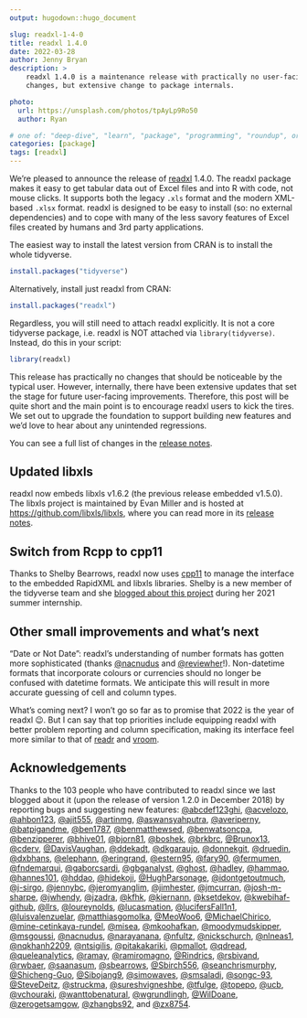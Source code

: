```yaml
---
output: hugodown::hugo_document

slug: readxl-1-4-0
title: readxl 1.4.0
date: 2022-03-28
author: Jenny Bryan
description: >
    readxl 1.4.0 is a maintenance release with practically no user-facing
    changes, but extensive change to package internals.

photo:
  url: https://unsplash.com/photos/tpAyLp9Ro50
  author: Ryan

# one of: "deep-dive", "learn", "package", "programming", "roundup", or "other"
categories: [package] 
tags: [readxl]
---
```


We're pleased to announce the release of [readxl](https://readxl.tidyverse.org) 1.4.0.
The readxl package makes it easy to get tabular data out of Excel files and into R with code, not mouse clicks.
It supports both the legacy `.xls` format and the modern XML-based `.xlsx` format.
readxl is designed to be easy to install (so: no external dependencies) and to cope with many of the less savory features of Excel files created by humans and 3rd party applications.

The easiest way to install the latest version from CRAN is to install the whole tidyverse.

```r
install.packages("tidyverse")
```

Alternatively, install just readxl from CRAN:

```r
install.packages("readxl")
```

Regardless, you will still need to attach readxl explicitly.
It is not a core tidyverse package, i.e. readxl is NOT attached via `library(tidyverse)`.
Instead, do this in your script:

```r
library(readxl)
```

This release has practically no changes that should be noticeable by the typical user.
However, internally, there have been extensive updates that set the stage for future user-facing improvements.
Therefore, this post will be quite short and the main point is to encourage readxl users to kick the tires.
We set out to upgrade the foundation to support building new features and we'd love to hear about any unintended regressions.

You can see a full list of changes in the [release notes](https://readxl.tidyverse.org/news/index.html).

## Updated libxls

readxl now embeds libxls v1.6.2 (the previous release embedded v1.5.0).
The libxls project is maintained by Evan Miller and is hosted at <https://github.com/libxls/libxls>, where you can read more in its [release notes](https://github.com/libxls/libxls/releases).

## Switch from Rcpp to cpp11

Thanks to Shelby Bearrows, readxl now uses [cpp11](https://cpp11.r-lib.org) to manage the interface to the embedded RapidXML and libxls libraries.
Shelby is a new member of the tidyverse team and she [blogged about this project](https://www.tidyverse.org/blog/2021/09/updating-to-cpp11/) during her 2021 summer internship.

## Other small improvements and what's next

“Date or Not Date”: readxl's understanding of number formats has gotten more sophisticated (thanks [&#x0040;nacnudus](https://github.com/nacnudus) and [&#x0040;reviewher](https://github.com/reviewher)!).
Non-datetime formats that incorporate colours or currencies should no longer be confused with datetime formats.
We anticipate this will result in more accurate guessing of cell and column types.

What's coming next?
I won't go so far as to promise that 2022 is the year of readxl 😉.
But I can say that top priorities include equipping readxl with better problem reporting and column specification, making its interface feel more similar to that of [readr](https://readr.tidyverse.org) and [vroom](https://vroom.r-lib.org).

## Acknowledgements

Thanks to the 103 people who have contributed to readxl since we last blogged about it (upon the release of version 1.2.0 in December 2018) by reporting bugs and suggesting new features: [&#x0040;abcdef123ghi](https://github.com/abcdef123ghi), [&#x0040;acvelozo](https://github.com/acvelozo), [&#x0040;ahbon123](https://github.com/ahbon123), [&#x0040;ajit555](https://github.com/ajit555), [&#x0040;artinmg](https://github.com/artinmg), [&#x0040;aswansyahputra](https://github.com/aswansyahputra), [&#x0040;averiperny](https://github.com/averiperny), [&#x0040;batpigandme](https://github.com/batpigandme), [&#x0040;ben1787](https://github.com/ben1787), [&#x0040;benmatthewsed](https://github.com/benmatthewsed), [&#x0040;benwatsoncpa](https://github.com/benwatsoncpa), [&#x0040;benzipperer](https://github.com/benzipperer), [&#x0040;bhive01](https://github.com/bhive01), [&#x0040;bjorn81](https://github.com/bjorn81), [&#x0040;boshek](https://github.com/boshek), [&#x0040;brkbrc](https://github.com/brkbrc), [&#x0040;Brunox13](https://github.com/Brunox13), [&#x0040;cderv](https://github.com/cderv), [&#x0040;DavisVaughan](https://github.com/DavisVaughan), [&#x0040;ddekadt](https://github.com/ddekadt), [&#x0040;dkgaraujo](https://github.com/dkgaraujo), [&#x0040;donnekgit](https://github.com/donnekgit), [&#x0040;druedin](https://github.com/druedin), [&#x0040;dxbhans](https://github.com/dxbhans), [&#x0040;elephann](https://github.com/elephann), [&#x0040;eringrand](https://github.com/eringrand), [&#x0040;estern95](https://github.com/estern95), [&#x0040;fary90](https://github.com/fary90), [&#x0040;fermumen](https://github.com/fermumen), [&#x0040;fndemarqui](https://github.com/fndemarqui), [&#x0040;gaborcsardi](https://github.com/gaborcsardi), [&#x0040;gbganalyst](https://github.com/gbganalyst), [&#x0040;ghost](https://github.com/ghost), [&#x0040;hadley](https://github.com/hadley), [&#x0040;hammao](https://github.com/hammao), [&#x0040;hannes101](https://github.com/hannes101), [&#x0040;hddao](https://github.com/hddao), [&#x0040;hidekoji](https://github.com/hidekoji), [&#x0040;HughParsonage](https://github.com/HughParsonage), [&#x0040;idontgetoutmuch](https://github.com/idontgetoutmuch), [&#x0040;j-sirgo](https://github.com/j-sirgo), [&#x0040;jennybc](https://github.com/jennybc), [&#x0040;jeromyanglim](https://github.com/jeromyanglim), [&#x0040;jimhester](https://github.com/jimhester), [&#x0040;jmcurran](https://github.com/jmcurran), [&#x0040;josh-m-sharpe](https://github.com/josh-m-sharpe), [&#x0040;jwhendy](https://github.com/jwhendy), [&#x0040;jzadra](https://github.com/jzadra), [&#x0040;kfhk](https://github.com/kfhk), [&#x0040;kiernann](https://github.com/kiernann), [&#x0040;ksetdekov](https://github.com/ksetdekov), [&#x0040;kwebihaf-github](https://github.com/kwebihaf-github), [&#x0040;llrs](https://github.com/llrs), [&#x0040;loureynolds](https://github.com/loureynolds), [&#x0040;lucasmation](https://github.com/lucasmation), [&#x0040;lucifersFall1n1](https://github.com/lucifersFall1n1), [&#x0040;luisvalenzuelar](https://github.com/luisvalenzuelar), [&#x0040;matthiasgomolka](https://github.com/matthiasgomolka), [&#x0040;MeoWoo6](https://github.com/MeoWoo6), [&#x0040;MichaelChirico](https://github.com/MichaelChirico), [&#x0040;mine-cetinkaya-rundel](https://github.com/mine-cetinkaya-rundel), [&#x0040;misea](https://github.com/misea), [&#x0040;mkoohafkan](https://github.com/mkoohafkan), [&#x0040;moodymudskipper](https://github.com/moodymudskipper), [&#x0040;msgoussi](https://github.com/msgoussi), [&#x0040;nacnudus](https://github.com/nacnudus), [&#x0040;narayanana](https://github.com/narayanana), [&#x0040;nfultz](https://github.com/nfultz), [&#x0040;nickschurch](https://github.com/nickschurch), [&#x0040;nlneas1](https://github.com/nlneas1), [&#x0040;nqkhanh2209](https://github.com/nqkhanh2209), [&#x0040;ntsigilis](https://github.com/ntsigilis), [&#x0040;pitakakariki](https://github.com/pitakakariki), [&#x0040;pmallot](https://github.com/pmallot), [&#x0040;qdread](https://github.com/qdread), [&#x0040;queleanalytics](https://github.com/queleanalytics), [&#x0040;ramay](https://github.com/ramay), [&#x0040;ramiromagno](https://github.com/ramiromagno), [&#x0040;Rindrics](https://github.com/Rindrics), [&#x0040;rsbivand](https://github.com/rsbivand), [&#x0040;rwbaer](https://github.com/rwbaer), [&#x0040;saanasum](https://github.com/saanasum), [&#x0040;sbearrows](https://github.com/sbearrows), [&#x0040;Sbirch556](https://github.com/Sbirch556), [&#x0040;seanchrismurphy](https://github.com/seanchrismurphy), [&#x0040;Shicheng-Guo](https://github.com/Shicheng-Guo), [&#x0040;Sibojang9](https://github.com/Sibojang9), [&#x0040;simowaves](https://github.com/simowaves), [&#x0040;smsaladi](https://github.com/smsaladi), [&#x0040;songc-93](https://github.com/songc-93), [&#x0040;SteveDeitz](https://github.com/SteveDeitz), [&#x0040;struckma](https://github.com/struckma), [&#x0040;sureshvigneshbe](https://github.com/sureshvigneshbe), [&#x0040;tfulge](https://github.com/tfulge), [&#x0040;topepo](https://github.com/topepo), [&#x0040;ucb](https://github.com/ucb), [&#x0040;vchouraki](https://github.com/vchouraki), [&#x0040;wanttobenatural](https://github.com/wanttobenatural), [&#x0040;wgrundlingh](https://github.com/wgrundlingh), [&#x0040;WilDoane](https://github.com/WilDoane), [&#x0040;zerogetsamgow](https://github.com/zerogetsamgow), [&#x0040;zhangbs92](https://github.com/zhangbs92), and [&#x0040;zx8754](https://github.com/zx8754).
